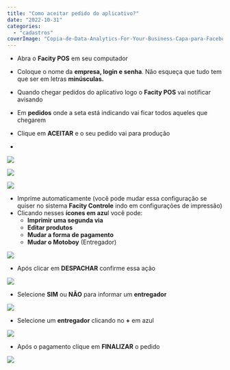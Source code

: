 ```yaml
---
title: "Como aceitar pedido do aplicativo?"
date: "2022-10-31"
categories: 
  - "cadastros"
coverImage: "Copia-de-Data-Analytics-For-Your-Business-Capa-para-Facebook-1640-×-724-px-32.png"
---
```


- Abra o **Facity POS** em seu computador
- Coloque o nome da **empresa, login e senha**. Não esqueça que tudo tem que ser em letras **minúsculas.**


- Quando chegar pedidos do aplicativo logo o **Facity POS** vai notificar avisando
- Em **pedidos** onde a seta está indicando vai ficar todos aqueles que chegarem
- Clique em **ACEITAR** e o seu pedido vai para produção
- 

  ![](https://holocron.so/uploads/cd0263d8-image.png)


![](images/2-1024x496.png)

![](images/4-1-1024x488.png)

- Imprime automaticamente (você pode mudar essa configuração se quiser no sistema **Facity Controle** indo em configurações de impressão)
- Clicando nesses **ícones em azu**l você pode:
  - **Imprimir uma segunda via**
  - **Editar produtos**
  - **Mudar a forma de pagamento**
  - **Mudar o Motoboy** (Entregador)

![](images/Captura-de-tela-2022-10-31-164258.png)

- Após clicar em **DESPACHAR** confirme essa ação

![](images/Captura-de-tela-2022-10-31-161001-1024x457.png)

- Selecione **SIM** ou **NÃO** para informar um **entregador**

![](images/Captura-de-tela-2022-10-31-161023-1024x494.png)

- Selecione um **entregador** clicando no **+** em azul

![](images/Captura-de-tela-2022-10-31-161045-1024x521.png)

- Após o pagamento clique em **FINALIZAR** o pedido

![](images/31_10_2022-17_52_21-1024x484.png)

